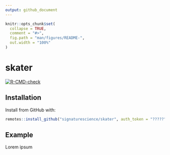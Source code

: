 ```yaml
---
output: github_document
---
```


<!-- README.md is generated from README.Rmd. Please edit that file -->

```r
knitr::opts_chunk$set(
  collapse = TRUE,
  comment = "#>",
  fig.path = "man/figures/README-",
  out.width = "100%"
)
```

# skater

<!-- badges: start -->
[![R-CMD-check](https://github.com/signaturescience/skater/workflows/R-CMD-check/badge.svg)](https://github.com/signaturescience/skater/actions)
<!-- badges: end -->


## Installation

Install from GitHub with:

``` r
remotes::install_github("signaturescience/skater", auth_token = "?????")
```

## Example

Lorem ipsum
